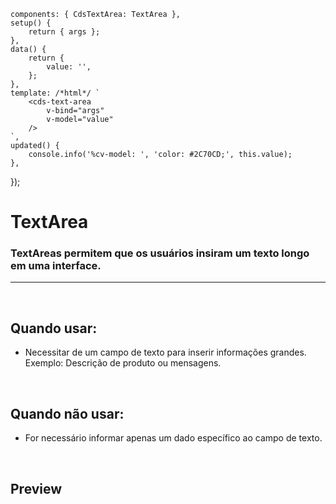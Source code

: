 
<Meta of={TextAreaStories} />

	components: { CdsTextArea: TextArea },
	setup() {
		return { args };
	},
	data() {
		return {
			value: '',
		};
	},
	template: /*html*/ `
		<cds-text-area
			v-bind="args" 
			v-model="value"
		/>
	`,
	updated() {
		console.info('%cv-model: ', 'color: #2C70CD;', this.value);
	},
});

# TextArea

### TextAreas permitem que os usuários insiram um texto longo em uma interface.

***

<br />

## Quando usar:

* Necessitar de um campo de texto para inserir informações grandes. Exemplo: Descrição de produto ou mensagens.

<br />

## Quando não usar:

* For necessário informar apenas um dado específico ao campo de texto.

<br />

## Preview

<Canvas>
  <Story of={TextAreaStories.TextArea} />
</Canvas>

<Controls />
